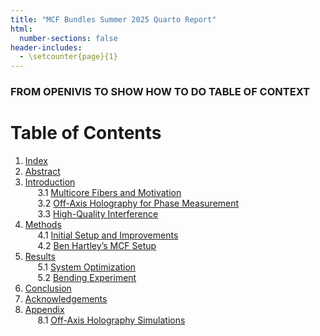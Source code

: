 ```yaml
---
title: "MCF Bundles Summer 2025 Quarto Report"
html:
  number-sections: false
header-includes:
  - \setcounter{page}{1} 
---
```

### FROM OPENIVIS TO SHOW HOW TO DO TABLE OF CONTEXT
# Table of Contents {.unnumbered}
1. [Index](index.qmd)
2. [Abstract](/sections/abstract/abstract.qmd)
3. [Introduction](/sections//introduction/introduction.qmd)  
&nbsp;&nbsp;&nbsp;&nbsp; 3.1 [Multicore Fibers and Motivation](/sections//introduction/introduction.qmd#in-vivo-imaging-systems)     
&nbsp;&nbsp;&nbsp;&nbsp; 3.2 [Off-Axis Holography for Phase Measurement](/sections//introduction/introduction.qmd#in-vivo-imaging-systems)      
&nbsp;&nbsp;&nbsp;&nbsp; 3.3 [High-Quality Interference](/sections//introduction/introduction.qmd#laser-speckle-contrast-imaging)         
4. [Methods](/sections//methods/methods.qmd)    
&nbsp;&nbsp;&nbsp;&nbsp; 4.1 [Initial Setup and Improvements](/sections/methods/methods.qmd#physical-construction)    
&nbsp;&nbsp;&nbsp;&nbsp; 4.2 [Ben Hartley's MCF Setup](/sections/methods/methods.qmd#electrical-components-and-software)        
5. [Results](/sections/results/results.qmd)    
&nbsp;&nbsp;&nbsp;&nbsp; 5.1 [System Optimization](/sections/results/results.qmd#system-verification-and-setup)    
&nbsp;&nbsp;&nbsp;&nbsp; 5.2 [Bending Experiment](/sections/results/results.qmd#flourescence-imaging)         
6. [Conclusion](/sections/conclusion/conclusion.qmd)
7. [Acknowledgements](/sections/acknowledgements/acknowledgements.qmd)
8. [Appendix](/sections/appendix/appendix.qmd)  
&nbsp;&nbsp;&nbsp;&nbsp; 8.1 [Off-Axis Holography Simulations](/sections/appendix/appendix.qmd#laser-speckle-contrast-imaging)